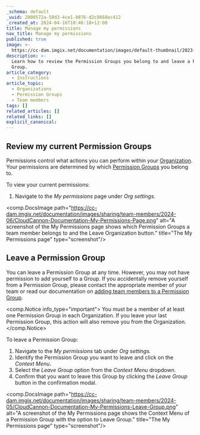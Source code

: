 ```yaml
---
_schema: default
_uuid: 2000572a-58d3-4ce1-b876-d2c8668ec412
_created_at: 2024-04-16T10:46:18+12:00
title: Manage my permissions
nav_title: Manage my permissions
published: true
image: >-
  https://cc-dam.imgix.net/documentation/images/default-thumbnail/2023-Q4/CloudCannon-Documentation-Thumbnail.png
description: >-
  Learn how to review the Permission Groups you belong to and leave a Permission
  Group.
article_category:
  - Instructions
article_topic:
  - Organizations
  - Permission Groups
  - Team members
tags: []
related_articles: []
related_links: []
explicit_canonical:
---
```

## Review my current Permission Groups

Permissions control what actions you can perform within your [Organization](/documentation/articles/what-is-an-organization/). Your permissions are determined by which [Permission Groups](/documentation/articles/what-are-permission-groups/) you belong to.

To view your current permissions:

1. Navigate to the *My permissions* page under *Org settings.*

<comp.DocsImage path="https://cc-dam.imgix.net/documentation/images/sharing/team-members/2024-06/CloudCannon-Documentation-My-Permissions-Page.png" alt="A screenshot of the My Permissions page shows which Permission Groups a team member belongs to and the Leave Organization button." title="The My Permissions page" type="screenshot"/>

## Leave a Permission Group

You can leave a Permission Group at any time. However, you may not have permission to add yourself to a Group. If you accidentally remove yourself from a Permission Group, please contact the appropriate member of your team or read our documentation on [adding team members to a Permission Group](/documentation/articles/add-a-team-member-to-a-permission-group/).

<comp.Notice info_type="important">
  You must be a member of at least one Permission Group in each Organization. If you leave your last Permission Group, this action will also remove you from the Organization.
</comp.Notice>

To leave a Permission Group:

1. Navigate to the *My permissions* tab under *Org settings.*
2. Identify the Permission Group you want to leave and click on the *Context Menu*.
3. Select the *Leave Group* option from the *Context Menu* dropdown.
4. Confirm that you want to leave this Group by clicking the *Leave Group* button in the confirmation modal.

<comp.DocsImage path="https://cc-dam.imgix.net/documentation/images/sharing/team-members/2024-05/CloudCannon-Documentation-My-Permissions-Leave-Group.png" alt="A screenshot of the My Permissions page shows the Context Menu of a Permission Group with the option to Leave Group." title="The My Permissions page" type="screenshot"/>